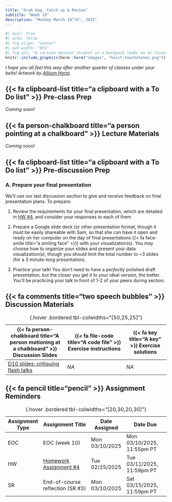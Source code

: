 ```yaml
---
title: "Grab bag, Catch up & Review"
subtitle: "Week 10"
description: "Monday March 10^th^, 2025"
---
```


<!-- OLD TITLE: "Misc. chart types, Prompt engineering, Review" -->

```r
#| eval: true 
#| echo: false
#| fig-align: "center"
#| out-width: "85%" 
#| fig-alt: "A cartoon monster student in a backpack looks on at stunning gems labeled 'Touchstones of Intuition', which have the text 'You know some stuff' written on sequential crystals."
knitr::include_graphics(here::here("images", "horst-touchstones.png"))
```

::: {.center-text .gray-text}
*I hope you all feel this way after another quarter of classes under your belts! Artwork by [Allison Horst](https://allisonhorst.com/){target="_blank"}.*
:::

## {{< fa clipboard-list title="a clipboard with a To Do list" >}} Pre-class Prep {#pre-class-prep}

*Coming soon!* 
<!-- Please be sure to complete the following before class: -->

<!-- ### A. Install required packages -->

<!-- ```{r} -->
<!-- #| eval: false -->
<!-- #| echo: true -->
<!-- #| code-line-numbers: false -->
<!-- library(waffle) # for making waffle (square pie) charts in R -->
<!-- library(ggbump) # a geom for creating bump charts -->
<!-- ``` -->

<!-- ### B. Prompt engineering prep -->

<!-- To follow along with Sevan's lesson on ChatGPT prompt engineering for data wrangling & visualization, you'll need to first: -->

<!-- 1. [Create a free OpenAI account](https://chat.openai.com/auth/login) (if you don't already have one), or make sure you know your login credentials -->
<!-- 2. [Download this `.xlsx` data file](https://docs.google.com/spreadsheets/d/1VeWF01_2--KXS7sB-IfPGVNNkGdGcGpN/edit?usp=sharing&ouid=103292946495291407556&rtpof=true&sd=true) and save it somewhere you can easily find -->

## {{< fa person-chalkboard title="a person pointing at a chalkboard" >}} Lecture Materials {#lecture-materials}

*Coming soon!* 

<!-- - Misc. charts: week10.1-misc-charts-slides.qmd -->
<!-- - Prompt engineering: https://docs.google.com/presentation/d/11i_Q33FCaKlQYNlGUpzOa8zb9fpfxB3eTFfD6cjdlZo/edit#slide=id.p -->
<!-- - Quarter recap: lecture-slides/week10.3-recap.qmd -->

## {{< fa clipboard-list title="a clipboard with a To Do list" >}} Pre-discussion Prep {#pre-discussion-prep} 

### A. Prepare your final presentation 

We'll use our last discussion section to give and receive feedback on final presentation plans. To prepare:

1. Review the requirements for your final presentation, which are detailed in [HW #4](assignments/HW4.qmd#part3-present){target="_blank"}, and consider your responses to each of them

2. Prepare a Google slide deck (or other presentation format, though it must be easily shareable with Sam, so that she can have it open and ready on her computer on the day of final presentations {{< fa face-smile title="a smiling face" >}}) with your visualization(s). You may choose how to organize your slides and present your data visualization(s), though you should limit the total number to ~3 slides (for a 3 minute-long presentation). 

3. Practice your talk! You don't need to have a *perfectly* polished draft presentation, but the closer you get it to your ideal version, the better. You'll be practicing your talk in front of 1-2 of your peers during section.

## {{< fa comments title="two speech bubbles" >}} Discussion Materials {#discussion-materials}

| {{< fa person-chalkboard title="A person motioning at a chalkboard" >}} Discussion Slides | {{< fa file-code title="A code file" >}} Exercise instructions | {{< fa key title="A key" >}} Exercise solutions |
|-------------------|-------------------|--------------|
| [D10 slides: critiquing flash talks](discussion/week10/week10-slides.qmd){target="_blank"} | *NA* | *NA* |
: {.hover .bordered tbl-colwidths="[50,25,25]"} 

## {{< fa pencil title="pencil" >}} Assignment Reminders {#assignment-reminders}

| Assignment Type | Assignment Title                 | Date Assigned  | Date Due                   |
|-----------------|----------------------------------|----------------|----------------------------|
| EOC             | EOC (week 10)                    | Mon 03/10/2025 | Mon 03/10/2025, 11:55pm PT |
| HW              | [Homework Assignment #4](assignments/HW4.qmd)           | Tue 02/25/2025 | Tue 03/11/2025, 11:59pm PT |
| SR              | End-of-course reflection (SR #3) | Mon 03/10/2025 | Sat 03/15/2025, 11:59pm PT |
: {.hover .bordered tbl-colwidths="[20,30,20,30]"}

<!-- | Assignment Type | Assignment Title                                                   | Date Assigned  | Date Due                  | -->
<!-- |-----------------|-------------------------------------------------------------------|----------------|----------------------------| -->
<!-- | EOC             | [EOC (week 10)](https://forms.gle/p6W89kVHguXJrkDb7)              | Mon 03/10/2025 | Mon 03/11/2025, 11:55pm PT | -->
<!-- | HW              | [Homework Assignment #4](assignments/HW4.qmd)                     | Tue 02/25/2025 | Tue 03/11/2025, 11:59pm PT | -->
<!-- | SR              | [End-of-course reflection (SR #3)](assignments/SR3-endcourse.qmd) | Mon 03/10/2025 | Sat 03/15/2025, 11:59pm PT | -->
<!-- : {.hover .bordered tbl-colwidths="[20,30,20,30]"} -->
       
